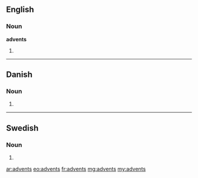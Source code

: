 ==English==

===Noun===
'''advents'''

# {{plural of|[[advent]]}}

----

==Danish==

===Noun===
{{infl|da|noun form|g=c}}

# {{form of|genitive singular indefinite|advent|lang=da}}



----

==Swedish==

===Noun===
{{infl|sv|noun form}}

# {{sv-noun-form-indef-gen|advent}}

[[ar:advents]]
[[eo:advents]]
[[fr:advents]]
[[mg:advents]]
[[my:advents]]